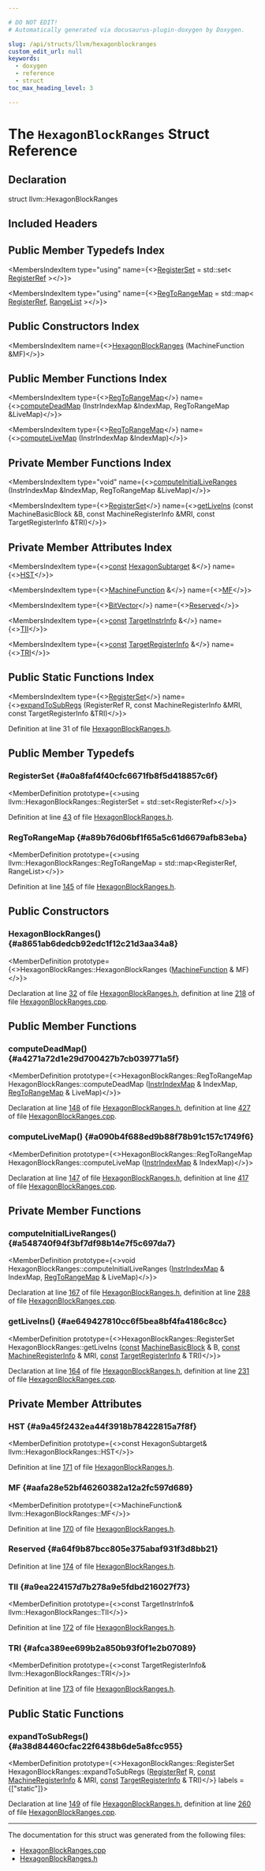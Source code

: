 ```yaml
---

# DO NOT EDIT!
# Automatically generated via docusaurus-plugin-doxygen by Doxygen.

slug: /api/structs/llvm/hexagonblockranges
custom_edit_url: null
keywords:
  - doxygen
  - reference
  - struct
toc_max_heading_level: 3

---
```





# The `HexagonBlockRanges` Struct Reference

<DoxygenPage pluginConfig={pluginConfig}>



## Declaration

<CodeBlock>struct llvm::HexagonBlockRanges</CodeBlock>

## Included Headers

<IncludesList>
<IncludesListItem
  filePath="Target/Hexagon/HexagonBlockRanges.h"
  permalink="/docs/api/files/lib/lib/target/lib/target/hexagon/hexagonblockranges-h"
  isLocal="true" />
</IncludesList>

## Public Member Typedefs Index

<MembersIndex>

<MembersIndexItem
  type="using"
  name={<><a href="#a0a8faf4f40cfc6671fb8f5d418857c6f">RegisterSet</a> = std::set&lt; <a href="/docs/api/structs/llvm/hexagonblockranges/registerref">RegisterRef</a> &gt;</>}>
</MembersIndexItem>

<MembersIndexItem
  type="using"
  name={<><a href="#a89b76d06bf1f65a5c61d6679afb83eba">RegToRangeMap</a> = std::map&lt; <a href="/docs/api/structs/llvm/hexagonblockranges/registerref">RegisterRef</a>, <a href="/docs/api/classes/llvm/hexagonblockranges/rangelist">RangeList</a> &gt;</>}>
</MembersIndexItem>

</MembersIndex>

## Public Constructors Index

<MembersIndex>

<MembersIndexItem
  name={<><a href="#a8651ab6dedcb92edc1f12c21d3aa34a8">HexagonBlockRanges</a> (MachineFunction &amp;MF)</>}>
</MembersIndexItem>

</MembersIndex>

## Public Member Functions Index

<MembersIndex>

<MembersIndexItem
  type={<><a href="#a89b76d06bf1f65a5c61d6679afb83eba">RegToRangeMap</a></>}
  name={<><a href="#a4271a72d1e29d700427b7cb039771a5f">computeDeadMap</a> (InstrIndexMap &amp;IndexMap, RegToRangeMap &amp;LiveMap)</>}>
</MembersIndexItem>

<MembersIndexItem
  type={<><a href="#a89b76d06bf1f65a5c61d6679afb83eba">RegToRangeMap</a></>}
  name={<><a href="#a090b4f688ed9b88f78b91c157c1749f6">computeLiveMap</a> (InstrIndexMap &amp;IndexMap)</>}>
</MembersIndexItem>

</MembersIndex>

## Private Member Functions Index

<MembersIndex>

<MembersIndexItem
  type="void"
  name={<><a href="#a548740f94f3bf7df98b14e7f5c697da7">computeInitialLiveRanges</a> (InstrIndexMap &amp;IndexMap, RegToRangeMap &amp;LiveMap)</>}>
</MembersIndexItem>

<MembersIndexItem
  type={<><a href="#a0a8faf4f40cfc6671fb8f5d418857c6f">RegisterSet</a></>}
  name={<><a href="#ae649427810cc6f5bea8bf4fa4186c8cc">getLiveIns</a> (const MachineBasicBlock &amp;B, const MachineRegisterInfo &amp;MRI, const TargetRegisterInfo &amp;TRI)</>}>
</MembersIndexItem>

</MembersIndex>

## Private Member Attributes Index

<MembersIndex>

<MembersIndexItem
  type={<><a href="/docs/api/files/lib/lib/target/lib/target/aarch64/aarch64promoteconstant-cpp/#a90f8350fecae261c25be85d38b451bff">const</a> <a href="/docs/api/classes/llvm/hexagonsubtarget">HexagonSubtarget</a> &amp;</>}
  name={<><a href="#a9a45f2432ea44f3918b78422815a7f8f">HST</a></>}>
</MembersIndexItem>

<MembersIndexItem
  type={<><a href="/docs/api/classes/llvm/machinefunction">MachineFunction</a> &amp;</>}
  name={<><a href="#aafa28e52bf46260382a12a2fc597d689">MF</a></>}>
</MembersIndexItem>

<MembersIndexItem
  type={<><a href="/docs/api/classes/llvm/bitvector">BitVector</a></>}
  name={<><a href="#a64f9b87bcc805e375abaf931f3d8bb21">Reserved</a></>}>
</MembersIndexItem>

<MembersIndexItem
  type={<><a href="/docs/api/files/lib/lib/target/lib/target/aarch64/aarch64promoteconstant-cpp/#a90f8350fecae261c25be85d38b451bff">const</a> <a href="/docs/api/classes/llvm/targetinstrinfo">TargetInstrInfo</a> &amp;</>}
  name={<><a href="#a9ea224157d7b278a9e5fdbd216027f73">TII</a></>}>
</MembersIndexItem>

<MembersIndexItem
  type={<><a href="/docs/api/files/lib/lib/target/lib/target/aarch64/aarch64promoteconstant-cpp/#a90f8350fecae261c25be85d38b451bff">const</a> <a href="/docs/api/classes/llvm/targetregisterinfo">TargetRegisterInfo</a> &amp;</>}
  name={<><a href="#afca389ee699b2a850b93f0f1e2b07089">TRI</a></>}>
</MembersIndexItem>

</MembersIndex>

## Public Static Functions Index

<MembersIndex>

<MembersIndexItem
  type={<><a href="#a0a8faf4f40cfc6671fb8f5d418857c6f">RegisterSet</a></>}
  name={<><a href="#a38d84460cfac22f6438b6de5a8fcc955">expandToSubRegs</a> (RegisterRef R, const MachineRegisterInfo &amp;MRI, const TargetRegisterInfo &amp;TRI)</>}>
</MembersIndexItem>

</MembersIndex>


Definition at line 31 of file <a href="/docs/api/files/lib/lib/target/lib/target/hexagon/hexagonblockranges-h">HexagonBlockRanges.h</a>.

<SectionDefinition>

## Public Member Typedefs

### RegisterSet {#a0a8faf4f40cfc6671fb8f5d418857c6f}

<MemberDefinition
  prototype={<>using llvm::HexagonBlockRanges::RegisterSet =  std::set&lt;RegisterRef&gt;</>}>

Definition at line <a href="/docs/api/files/lib/lib/target/lib/target/hexagon/hexagonblockranges-h/#l00043">43</a> of file <a href="/docs/api/files/lib/lib/target/lib/target/hexagon/hexagonblockranges-h">HexagonBlockRanges.h</a>.
</MemberDefinition>

### RegToRangeMap {#a89b76d06bf1f65a5c61d6679afb83eba}

<MemberDefinition
  prototype={<>using llvm::HexagonBlockRanges::RegToRangeMap =  std::map&lt;RegisterRef, RangeList&gt;</>}>

Definition at line <a href="/docs/api/files/lib/lib/target/lib/target/hexagon/hexagonblockranges-h/#l00145">145</a> of file <a href="/docs/api/files/lib/lib/target/lib/target/hexagon/hexagonblockranges-h">HexagonBlockRanges.h</a>.
</MemberDefinition>

</SectionDefinition>

<SectionDefinition>

## Public Constructors

### HexagonBlockRanges() {#a8651ab6dedcb92edc1f12c21d3aa34a8}

<MemberDefinition
  prototype={<>HexagonBlockRanges::HexagonBlockRanges (<a href="/docs/api/classes/llvm/machinefunction">MachineFunction</a> &amp; MF)</>}>

Declaration at line <a href="/docs/api/files/lib/lib/target/lib/target/hexagon/hexagonblockranges-h/#l00032">32</a> of file <a href="/docs/api/files/lib/lib/target/lib/target/hexagon/hexagonblockranges-h">HexagonBlockRanges.h</a>, definition at line <a href="/docs/api/files/lib/lib/target/lib/target/hexagon/hexagonblockranges-cpp/#l00218">218</a> of file <a href="/docs/api/files/lib/lib/target/lib/target/hexagon/hexagonblockranges-cpp">HexagonBlockRanges.cpp</a>.
</MemberDefinition>

</SectionDefinition>

<SectionDefinition>

## Public Member Functions

### computeDeadMap() {#a4271a72d1e29d700427b7cb039771a5f}

<MemberDefinition
  prototype={<>HexagonBlockRanges::RegToRangeMap HexagonBlockRanges::computeDeadMap (<a href="/docs/api/classes/llvm/hexagonblockranges/instrindexmap">InstrIndexMap</a> &amp; IndexMap, <a href="#a89b76d06bf1f65a5c61d6679afb83eba">RegToRangeMap</a> &amp; LiveMap)</>}>

Declaration at line <a href="/docs/api/files/lib/lib/target/lib/target/hexagon/hexagonblockranges-h/#l00148">148</a> of file <a href="/docs/api/files/lib/lib/target/lib/target/hexagon/hexagonblockranges-h">HexagonBlockRanges.h</a>, definition at line <a href="/docs/api/files/lib/lib/target/lib/target/hexagon/hexagonblockranges-cpp/#l00427">427</a> of file <a href="/docs/api/files/lib/lib/target/lib/target/hexagon/hexagonblockranges-cpp">HexagonBlockRanges.cpp</a>.
</MemberDefinition>

### computeLiveMap() {#a090b4f688ed9b88f78b91c157c1749f6}

<MemberDefinition
  prototype={<>HexagonBlockRanges::RegToRangeMap HexagonBlockRanges::computeLiveMap (<a href="/docs/api/classes/llvm/hexagonblockranges/instrindexmap">InstrIndexMap</a> &amp; IndexMap)</>}>

Declaration at line <a href="/docs/api/files/lib/lib/target/lib/target/hexagon/hexagonblockranges-h/#l00147">147</a> of file <a href="/docs/api/files/lib/lib/target/lib/target/hexagon/hexagonblockranges-h">HexagonBlockRanges.h</a>, definition at line <a href="/docs/api/files/lib/lib/target/lib/target/hexagon/hexagonblockranges-cpp/#l00417">417</a> of file <a href="/docs/api/files/lib/lib/target/lib/target/hexagon/hexagonblockranges-cpp">HexagonBlockRanges.cpp</a>.
</MemberDefinition>

</SectionDefinition>

<SectionDefinition>

## Private Member Functions

### computeInitialLiveRanges() {#a548740f94f3bf7df98b14e7f5c697da7}

<MemberDefinition
  prototype={<>void HexagonBlockRanges::computeInitialLiveRanges (<a href="/docs/api/classes/llvm/hexagonblockranges/instrindexmap">InstrIndexMap</a> &amp; IndexMap, <a href="#a89b76d06bf1f65a5c61d6679afb83eba">RegToRangeMap</a> &amp; LiveMap)</>}>

Declaration at line <a href="/docs/api/files/lib/lib/target/lib/target/hexagon/hexagonblockranges-h/#l00167">167</a> of file <a href="/docs/api/files/lib/lib/target/lib/target/hexagon/hexagonblockranges-h">HexagonBlockRanges.h</a>, definition at line <a href="/docs/api/files/lib/lib/target/lib/target/hexagon/hexagonblockranges-cpp/#l00288">288</a> of file <a href="/docs/api/files/lib/lib/target/lib/target/hexagon/hexagonblockranges-cpp">HexagonBlockRanges.cpp</a>.
</MemberDefinition>

### getLiveIns() {#ae649427810cc6f5bea8bf4fa4186c8cc}

<MemberDefinition
  prototype={<>HexagonBlockRanges::RegisterSet HexagonBlockRanges::getLiveIns (<a href="/docs/api/files/lib/lib/target/lib/target/aarch64/aarch64promoteconstant-cpp/#a90f8350fecae261c25be85d38b451bff">const</a> <a href="/docs/api/classes/llvm/machinebasicblock">MachineBasicBlock</a> &amp; B, <a href="/docs/api/files/lib/lib/target/lib/target/aarch64/aarch64promoteconstant-cpp/#a90f8350fecae261c25be85d38b451bff">const</a> <a href="/docs/api/classes/llvm/machineregisterinfo">MachineRegisterInfo</a> &amp; MRI, <a href="/docs/api/files/lib/lib/target/lib/target/aarch64/aarch64promoteconstant-cpp/#a90f8350fecae261c25be85d38b451bff">const</a> <a href="/docs/api/classes/llvm/targetregisterinfo">TargetRegisterInfo</a> &amp; TRI)</>}>

Declaration at line <a href="/docs/api/files/lib/lib/target/lib/target/hexagon/hexagonblockranges-h/#l00164">164</a> of file <a href="/docs/api/files/lib/lib/target/lib/target/hexagon/hexagonblockranges-h">HexagonBlockRanges.h</a>, definition at line <a href="/docs/api/files/lib/lib/target/lib/target/hexagon/hexagonblockranges-cpp/#l00231">231</a> of file <a href="/docs/api/files/lib/lib/target/lib/target/hexagon/hexagonblockranges-cpp">HexagonBlockRanges.cpp</a>.
</MemberDefinition>

</SectionDefinition>

<SectionDefinition>

## Private Member Attributes

### HST {#a9a45f2432ea44f3918b78422815a7f8f}

<MemberDefinition
  prototype={<>const HexagonSubtarget&amp; llvm::HexagonBlockRanges::HST</>}>

Definition at line <a href="/docs/api/files/lib/lib/target/lib/target/hexagon/hexagonblockranges-h/#l00171">171</a> of file <a href="/docs/api/files/lib/lib/target/lib/target/hexagon/hexagonblockranges-h">HexagonBlockRanges.h</a>.
</MemberDefinition>

### MF {#aafa28e52bf46260382a12a2fc597d689}

<MemberDefinition
  prototype={<>MachineFunction&amp; llvm::HexagonBlockRanges::MF</>}>

Definition at line <a href="/docs/api/files/lib/lib/target/lib/target/hexagon/hexagonblockranges-h/#l00170">170</a> of file <a href="/docs/api/files/lib/lib/target/lib/target/hexagon/hexagonblockranges-h">HexagonBlockRanges.h</a>.
</MemberDefinition>

### Reserved {#a64f9b87bcc805e375abaf931f3d8bb21}

<MemberDefinition
  prototype="BitVector llvm::HexagonBlockRanges::Reserved">

Definition at line <a href="/docs/api/files/lib/lib/target/lib/target/hexagon/hexagonblockranges-h/#l00174">174</a> of file <a href="/docs/api/files/lib/lib/target/lib/target/hexagon/hexagonblockranges-h">HexagonBlockRanges.h</a>.
</MemberDefinition>

### TII {#a9ea224157d7b278a9e5fdbd216027f73}

<MemberDefinition
  prototype={<>const TargetInstrInfo&amp; llvm::HexagonBlockRanges::TII</>}>

Definition at line <a href="/docs/api/files/lib/lib/target/lib/target/hexagon/hexagonblockranges-h/#l00172">172</a> of file <a href="/docs/api/files/lib/lib/target/lib/target/hexagon/hexagonblockranges-h">HexagonBlockRanges.h</a>.
</MemberDefinition>

### TRI {#afca389ee699b2a850b93f0f1e2b07089}

<MemberDefinition
  prototype={<>const TargetRegisterInfo&amp; llvm::HexagonBlockRanges::TRI</>}>

Definition at line <a href="/docs/api/files/lib/lib/target/lib/target/hexagon/hexagonblockranges-h/#l00173">173</a> of file <a href="/docs/api/files/lib/lib/target/lib/target/hexagon/hexagonblockranges-h">HexagonBlockRanges.h</a>.
</MemberDefinition>

</SectionDefinition>

<SectionDefinition>

## Public Static Functions

### expandToSubRegs() {#a38d84460cfac22f6438b6de5a8fcc955}

<MemberDefinition
  prototype={<>HexagonBlockRanges::RegisterSet HexagonBlockRanges::expandToSubRegs (<a href="/docs/api/structs/llvm/hexagonblockranges/registerref">RegisterRef</a> R, <a href="/docs/api/files/lib/lib/target/lib/target/aarch64/aarch64promoteconstant-cpp/#a90f8350fecae261c25be85d38b451bff">const</a> <a href="/docs/api/classes/llvm/machineregisterinfo">MachineRegisterInfo</a> &amp; MRI, <a href="/docs/api/files/lib/lib/target/lib/target/aarch64/aarch64promoteconstant-cpp/#a90f8350fecae261c25be85d38b451bff">const</a> <a href="/docs/api/classes/llvm/targetregisterinfo">TargetRegisterInfo</a> &amp; TRI)</>}
  labels = {["static"]}>

Declaration at line <a href="/docs/api/files/lib/lib/target/lib/target/hexagon/hexagonblockranges-h/#l00149">149</a> of file <a href="/docs/api/files/lib/lib/target/lib/target/hexagon/hexagonblockranges-h">HexagonBlockRanges.h</a>, definition at line <a href="/docs/api/files/lib/lib/target/lib/target/hexagon/hexagonblockranges-cpp/#l00260">260</a> of file <a href="/docs/api/files/lib/lib/target/lib/target/hexagon/hexagonblockranges-cpp">HexagonBlockRanges.cpp</a>.
</MemberDefinition>

</SectionDefinition>

<hr/>

The documentation for this struct was generated from the following files:

<ul>
<li><a href="/docs/api/files/lib/lib/target/lib/target/hexagon/hexagonblockranges-cpp">HexagonBlockRanges.cpp</a></li>
<li><a href="/docs/api/files/lib/lib/target/lib/target/hexagon/hexagonblockranges-h">HexagonBlockRanges.h</a></li>
</ul>

</DoxygenPage>
